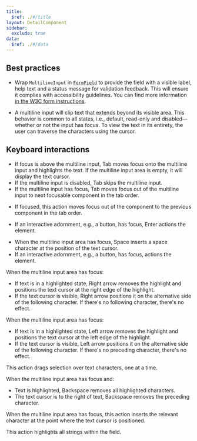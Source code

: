 ```yaml
---
title:
  $ref: ./#/title
layout: DetailComponent
sidebar:
  exclude: true
data:
  $ref: ./#/data
---
```


## Best practices

- Wrap `MultilineInput` in [`FormField`](/salt/components/form-field) to provide the field with a visible label, help text and a status message for validation feedback. This will ensure it complies with accessibility guidelines. You can find more information [in the W3C form instructions](https://www.w3.org/WAI/tutorials/forms/instructions/).

- A multiline input will clip text that extends beyond its visible area. This behavior is common to all states, i.e., default, read-only and disabled—whether or not the input has focus. To view the text in its entirety, the user can traverse the characters using the cursor.

## Keyboard interactions

<KeyboardControls>
<KeyboardControl keyOrCombos="Tab">

- If focus is above the multiline input, Tab moves focus onto the multiline input and highlights the text. If the multiline input area is empty, it will display the text cursor.
- If the multiline input is disabled, Tab skips the multiline input.
- If the multiline input has focus, Tab moves focus out of the multiline input to next focusable component in the tab order.

</KeyboardControl>
<KeyboardControl keyOrCombos="Shift + Tab">

- If focused, this action moves focus out of the component to the previous component in the tab order.

</KeyboardControl>
<KeyboardControl keyOrCombos="Enter">

- If an interactive adornment, e.g., a button, has focus, Enter actions the element.

</KeyboardControl>
<KeyboardControl keyOrCombos="Space">

- When the multiline input area has focus, Space inserts a space character at the position of the text cursor.
- If an interactive adornment, e.g., a button, has focus, actions the element.

</KeyboardControl>
<KeyboardControl keyOrCombos="Right arrow">

When the multiline input area has focus:

- If text is in a highlighted state, Right arrow removes the highlight and positions the text cursor at the right edge of the highlight.
- If the text cursor is visible, Right arrow positions it on the alternative side of the following character. If there's no following character, there's no effect.

</KeyboardControl>
<KeyboardControl keyOrCombos="Left arrow">

When the multiline input area has focus:

- If text is in a highlighted state, Left arrow removes the highlight and positions the text cursor at the left edge of the highlight.
- If the text cursor is visible, Left arrow positions it on the alternative side of the following character. If there's no preceding character, there's no effect.

</KeyboardControl>
<KeyboardControl keyOrCombos="Shift + Left arrow / Shift + Right arrow">

This action drags selection over text characters, one at a time.

</KeyboardControl>
<KeyboardControl keyOrCombos="Backspace">

When the multiline input area has focus and:

- Text is highlighted, Backspace removes all highlighted characters.
- The text cursor is to the right of text, Backspace removes the preceding character.

</KeyboardControl>
<KeyboardControl keyOrCombos="Alphanumeric/Special keys">

When the multiline input area has focus, this action inserts the relevant character at the point where the text cursor is positioned.

</KeyboardControl>
<KeyboardControl keyOrCombos="Control + A / Command + A">

This action highlights all strings within the field.

</KeyboardControl>
</KeyboardControls>
